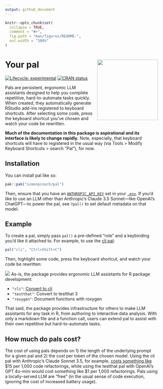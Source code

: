 ```yaml
---
output: github_document
---
```


<!-- README.md is generated from README.Rmd. Please edit that file -->

```r
knitr::opts_chunk$set(
  collapse = TRUE,
  comment = "#>",
  fig.path = "man/figures/README-",
  out.width = "100%"
)
```

# Your pal <img src="man/figures/logo.png" align="right" height="200" alt="" />

<!-- badges: start -->
[![Lifecycle: experimental](https://img.shields.io/badge/lifecycle-experimental-orange.svg)](https://lifecycle.r-lib.org/articles/stages.html#experimental)
[![CRAN status](https://www.r-pkg.org/badges/version/pal)](https://CRAN.R-project.org/package=pal)
<!-- badges: end -->

Pals are persistent, ergonomic LLM assistants designed to help you complete repetitive, hard-to-automate tasks quickly. When created, they automatically generate RStudio add-ins registered to keyboard shortcuts. After selecting some code, press the keyboard shortcut you've chosen and watch your code be rewritten.

**Much of the documentation in this package is aspirational and its interface is likely to change rapidly.** Note, especially, that keyboard shortcuts will have to registered in the usual way (via Tools > Modify Keyboard Shortcuts > search "Pal"), for now.

## Installation

You can install pal like so:

``` r
pak::pak("simonpcouch/pal")
```

Then, ensure that you have an [`ANTHROPIC_API_KEY`](https://console.anthropic.com/) set in your [`.env`](https://github.com/gaborcsardi/dotenv). If you'd like to use an LLM other than Anthropic's Claude 3.5 Sonnet—like OpenAI's ChatGPT—to power the pal, see `?pal()` to set default metadata on that model. 


## Example

To create a pal, simply pass `pal()` a pre-defined "role" and a keybinding you'd like it attached to. For example, to use the [cli pal](https://simonpcouch.github.io/pal/reference/pal_cli.html):

```r
pal("cli", "Ctrl+Shift+C")
```

Then, highlight some code, press the keyboard shortcut, and watch your code be rewritten:

![](https://github.com/simonpcouch/pal/raw/main/inst/figs/addin.gif)
As-is, the package provides ergonomic LLM assistants for R package development:

* `"cli"`: [Convert to cli](https://simonpcouch.github.io/pal/reference/pal_cli.html)
* `"testthat"`: Convert to testthat 3
* `"roxygen"`: Document functions with roxygen

That said, the package provides infrastructure for others to make LLM assistants for any task in R, from authoring to interactive data analysis. With only a markdown file and a function call, users can extend pal to assist with their own repetitive but hard-to-automate tasks.

## How much do pals cost?

The cost of using pals depends on 1) the length of the underlying prompt for a given pal and 2) the cost per token of the chosen model. Using the cli pal with Anthropic's Claude Sonnet 3.5, for example, [costs something like](https://simonpcouch.github.io/pal/reference/pal_cli.html#cost) \$15 per 1,000 code refactorings, while using the testthat pal with OpenAI's GPT 4o-mini would cost something like \$1 per 1,000 refactorings. Pals using a locally-served LLM are "free" (in the usual sense of code execution, ignoring the cost of increased battery usage).
